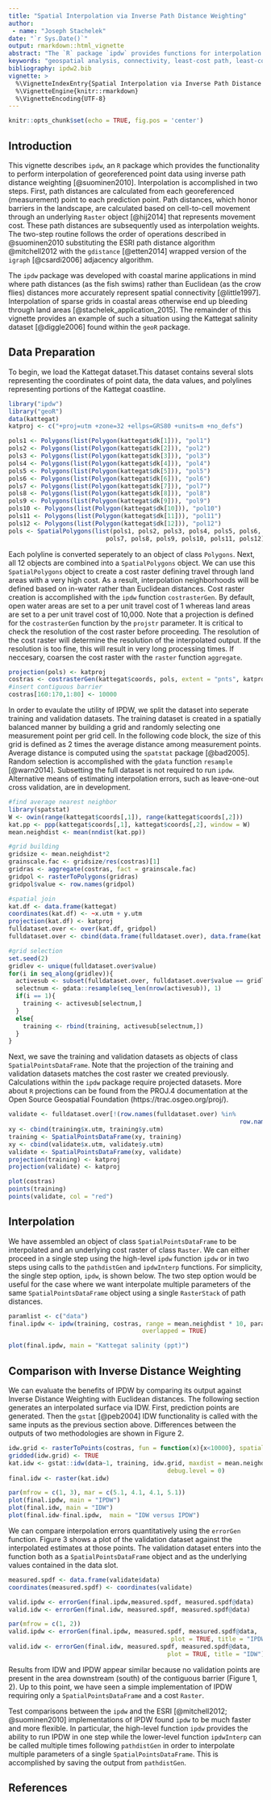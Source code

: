 ```yaml
---
title: "Spatial Interpolation via Inverse Path Distance Weighting"
author: 
 - name: "Joseph Stachelek"
date: "`r Sys.Date()`"
output: rmarkdown::html_vignette
abstract: "The `R` package `ipdw` provides functions for interpolation of georeferenced point data via Inverse Path Distance Weighting. Useful for coastal marine applications where barriers in the landscape preclude interpolation with Euclidean distances. This method of interpolation requires significant computation and is only practical for relatively small and coarse grids. The `ipdw` implementation may provide additional flexibility and greater speed relative to alternatives."
keywords: "geospatial analysis, connectivity, least-cost path, least-cost distance, R"
bibliography: ipdw2.bib
vignette: >
  %\VignetteIndexEntry{Spatial Interpolation via Inverse Path Distance Weighting}
  %\VignetteEngine{knitr::rmarkdown}
  %\VignetteEncoding{UTF-8}
---
```


```r
knitr::opts_chunk$set(echo = TRUE, fig.pos = 'center')
```

## Introduction

This vignette describes `ipdw`, an `R` package which provides the functionality to perform interpolation of georeferenced point data using inverse path distance weighting [@suominen2010]. Interpolation is accomplished in two steps. First, path distances are calculated from each georeferenced (measurement) point to each prediction point. Path distances, which honor barriers in the landscape, are calculated based on cell-to-cell movement through an underlying  `Raster` object [@hij2014] that represents movement cost. These path distances are subsequently used as interpolation weights. The two-step routine follows the order of operations described in @suominen2010 substituting the ESRI path distance algorithm @mitchell2012 with the `gdistance` [@etten2014] wrapped version of the `igraph` [@csardi2006] adjacency algorithm.

The `ipdw` package was developed with coastal marine applications in mind where path distances (as the fish swims) rather than Euclidean (as the crow flies) distances more accurately represent spatial connectivity [@little1997]. Interpolation of sparse grids in coastal areas otherwise end up bleeding through land areas [@stachelek_application_2015]. The remainder of this vignette provides an example of such a situation using the Kattegat salinity dataset [@diggle2006] found within the `geoR` package.

## Data Preparation

To begin, we load the Kattegat dataset.This dataset contains several slots representing the coordinates of point data, the data values, and polylines representing portions of the Kattegat coastline.

```r
library("ipdw")
library("geoR")
data(kattegat)
katproj <- c("+proj=utm +zone=32 +ellps=GRS80 +units=m +no_defs")

pols1 <- Polygons(list(Polygon(kattegat$dk[1])), "pol1")
pols2 <- Polygons(list(Polygon(kattegat$dk[2])), "pol2")
pols3 <- Polygons(list(Polygon(kattegat$dk[3])), "pol3")
pols4 <- Polygons(list(Polygon(kattegat$dk[4])), "pol4")
pols5 <- Polygons(list(Polygon(kattegat$dk[5])), "pol5")
pols6 <- Polygons(list(Polygon(kattegat$dk[6])), "pol6")
pols7 <- Polygons(list(Polygon(kattegat$dk[7])), "pol7")
pols8 <- Polygons(list(Polygon(kattegat$dk[8])), "pol8")
pols9 <- Polygons(list(Polygon(kattegat$dk[9])), "pol9")
pols10 <- Polygons(list(Polygon(kattegat$dk[10])), "pol10")
pols11 <- Polygons(list(Polygon(kattegat$dk[11])), "pol11")
pols12 <- Polygons(list(Polygon(kattegat$dk[12])), "pol12")
pols <- SpatialPolygons(list(pols1, pols2, pols3, pols4, pols5, pols6, 
                           pols7, pols8, pols9, pols10, pols11, pols12), 1:12)
```

 
Each polyline is converted seperately to an object of class `Polygons`. Next, all 12 objects are combined into a `SpatialPolygons` object. We can use this `SpatialPolygons` object to create a cost raster defining travel through land areas with a very high cost. As a result, interpolation neighborhoods will be defined based on in-water rather than Euclidean distances. Cost raster creation is accomplished with the `ipdw` function `costrasterGen`. By default, open water areas are set to a per unit travel cost of 1 whereas land areas are set to a per unit travel cost of 10,000. Note that a projection is defined for the `costrasterGen` function by the `projstr` parameter. It is critical to check the resolution of the cost raster before proceeding. The resolution of the cost raster will determine the resolution of the interpolated output. If the resolution is too fine, this will result in very long processing times. If neccesary, coarsen the cost raster with the `raster` function `aggregate`. 

```r
projection(pols) <- katproj
costras <- costrasterGen(kattegat$coords, pols, extent = "pnts", katproj)
#insert contiguous barrier
costras[160:170,1:80] <- 10000
```

In order to evaulate the utility of IPDW, we split the dataset into seperate training and validation datasets. The training dataset is created in a spatially balanced manner by building a grid and randomly selecting one measurement point per grid cell. In the following code block, the size of this grid is defined as 2 times the average distance among measurement points. Average distance is computed using the `spatstat` package [@bad2005]. Random selection is accomplished with the `gdata` function `resample` [@warn2014]. Subsetting the full dataset is not required to run `ipdw`. Alternative means of estimating interpolation errors, such as leave-one-out cross validation, are in development.


```r
#find average nearest neighbor
library(spatstat)
W <- owin(range(kattegat$coords[,1]), range(kattegat$coords[,2]))
kat.pp <- ppp(kattegat$coords[,1], kattegat$coords[,2], window = W)
mean.neighdist <- mean(nndist(kat.pp))

#grid building
gridsize <- mean.neighdist*2
grainscale.fac <- gridsize/res(costras)[1]
gridras <- aggregate(costras, fact = grainscale.fac)
gridpol <- rasterToPolygons(gridras)
gridpol$value <- row.names(gridpol)

#spatial join
kat.df <- data.frame(kattegat)
coordinates(kat.df) <- ~x.utm + y.utm
projection(kat.df) <- katproj
fulldataset.over <- over(kat.df, gridpol)
fulldataset.over <- cbind(data.frame(fulldataset.over), data.frame(kat.df))

#grid selection
set.seed(2)
gridlev <- unique(fulldataset.over$value)
for(i in seq_along(gridlev)){
  activesub <- subset(fulldataset.over, fulldataset.over$value == gridlev[i])
  selectnum <- gdata::resample(seq_len(nrow(activesub)), 1)
  if(i == 1){
    training <- activesub[selectnum,]
  }
  else{
    training <- rbind(training, activesub[selectnum,])
  }
}
```

Next, we save the training and validation datasets as objects of class `SpatialPointsDataFrame`. Note that the projection of the training and validation datasets matches the cost raster we created previously. Calculations within the `ipdw` package require projected datasets. More about `R` projections can be found from the PROJ.4 documentation at the Open Source Geospatial Foundation (https://trac.osgeo.org/proj/).


```r
validate <- fulldataset.over[!(row.names(fulldataset.over) %in% 
															 	row.names(training)),]
xy <- cbind(training$x.utm, training$y.utm)
training <- SpatialPointsDataFrame(xy, training)
xy <- cbind(validate$x.utm, validate$y.utm)
validate <- SpatialPointsDataFrame(xy, validate)
projection(training) <- katproj
projection(validate) <- katproj
```

```r

plot(costras)
points(training)
points(validate, col = "red")
```

## Interpolation

We have assembled an object of class `SpatialPointsDataFrame` to be interpolated and an underlying cost raster of class `Raster`. We can either proceed in a single step using the high-level `ipdw` function `ipdw` or in two steps using calls to the `pathdistGen` and `ipdwInterp` functions. For simplicity, the single step option, `ipdw`, is shown below. The two step option would be useful for the case where we want interpolate multiple parameters of the same `SpatialPointsDataFrame` object using a single `RasterStack` of path distances.


```r
paramlist <- c("data")
final.ipdw <- ipdw(training, costras, range = mean.neighdist * 10, paramlist,
									 overlapped = TRUE)
```

```r
plot(final.ipdw, main = "Kattegat salinity (ppt)")
```

## Comparison with Inverse Distance Weighting

We can evaluate the benefits of IPDW by comparing its output against Inverse Distance Weighting with Euclidean distances. The following section generates an interpolated surface via IDW. First, prediction points are generated. Then the `gstat` [@peb2004] IDW functionality is called with the same inputs as the previous section above. Differences between the outputs of two methodologies are shown in Figure 2.

```r
idw.grid <- rasterToPoints(costras, fun = function(x){x<10000}, spatial = TRUE)
gridded(idw.grid) <- TRUE
kat.idw <- gstat::idw(data~1, training, idw.grid, maxdist = mean.neighdist*10,
											debug.level = 0)
final.idw <- raster(kat.idw)
```

```r
par(mfrow = c(1, 3), mar = c(5.1, 4.1, 4.1, 5.1))
plot(final.ipdw, main = "IPDW")
plot(final.idw, main = "IDW")
plot(final.idw-final.ipdw,  main = "IDW versus IPDW")
```

We can compare interpolation errors quantitatively using the `errorGen` function. Figure 3 shows a plot of the validation dataset against the interpolated estimates at those points. The validation dataset enters into the function both as a `SpatialPointsDataFrame` object and as the underlying values contained in the data slot.  

```r
measured.spdf <- data.frame(validate$data)
coordinates(measured.spdf) <- coordinates(validate)

valid.ipdw <- errorGen(final.ipdw,measured.spdf, measured.spdf@data)
valid.idw <- errorGen(final.idw, measured.spdf, measured.spdf@data)
```

```r
par(mfrow = c(1, 2))
valid.ipdw <- errorGen(final.ipdw, measured.spdf, measured.spdf@data, 
											 plot = TRUE, title = "IPDW")
valid.idw <- errorGen(final.idw, measured.spdf, measured.spdf@data, 
											plot = TRUE, title = "IDW")
```

Results from IDW and IPDW appear similar because no validation points are present in the area downstream (south) of the contiguous barrier (Figure 1, 2). Up to this point, we have seen a simple implementation of IPDW requiring only a `SpatialPointsDataFrame` and a cost `Raster`. 

Test comparisons between the `ipdw` and the ESRI [@mitchell2012; @suominen2010] implementations of IPDW found `ipdw` to be much faster and more flexible. In particular, the high-level function `ipdw` provides the ability to run IPDW in one step while the lower-level function `ipdwInterp` can be called multiple times following `pathdistGen` in order to interpolate multiple parameters of a single `SpatialPointsDataFrame`. This is accomplished by saving the output from `pathdistGen`.

## References